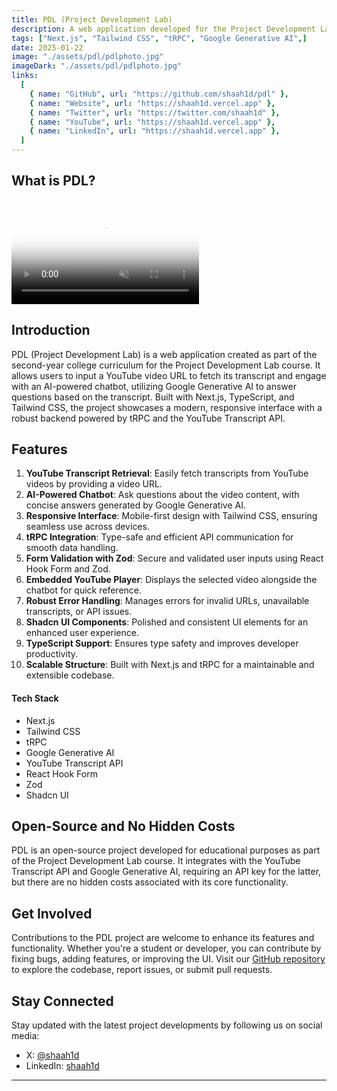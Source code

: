 ```yaml
---
title: PDL (Project Development Lab)
description: A web application developed for the Project Development Lab (PDL) course in the second year of college, enabling users to fetch YouTube video transcripts and interact with an AI-powered chatbot to ask questions about the content.
tags: ["Next.js", "Tailwind CSS", "tRPC", "Google Generative AI",]
date: 2025-01-22
image: "./assets/pdl/pdlphoto.jpg"
imageDark: "./assets/pdl/pdlphoto.jpg"
links:
  [
    { name: "GitHub", url: "https://github.com/shaah1d/pdl" },
    { name: "Website", url: "https://shaah1d.vercel.app" },
    { name: "Twitter", url: "https://twitter.com/shaah1d" },
    { name: "YouTube", url: "https://shaah1d.vercel.app" },
    { name: "LinkedIn", url: "https://shaah1d.vercel.app" },
  ]
---
```


## What is PDL?

<br />
<video
  muted
  autoPlay
  loop
  className="w-full aspect-video"
  poster="./assets/pdl/pdlphoto.jpg"
>
  <source src="https://res.cloudinary.com/dv6t6t4lp/video/upload/v1753462256/pdlv2_mzcq1b.mp4" />
</video>

## Introduction

PDL (Project Development Lab) is a web application created as part of the second-year college curriculum for the Project Development Lab course. It allows users to input a YouTube video URL to fetch its transcript and engage with an AI-powered chatbot, utilizing Google Generative AI to answer questions based on the transcript. Built with Next.js, TypeScript, and Tailwind CSS, the project showcases a modern, responsive interface with a robust backend powered by tRPC and the YouTube Transcript API.

## Features

1. **YouTube Transcript Retrieval**: Easily fetch transcripts from YouTube videos by providing a video URL.
2. **AI-Powered Chatbot**: Ask questions about the video content, with concise answers generated by Google Generative AI.
3. **Responsive Interface**: Mobile-first design with Tailwind CSS, ensuring seamless use across devices.
4. **tRPC Integration**: Type-safe and efficient API communication for smooth data handling.
5. **Form Validation with Zod**: Secure and validated user inputs using React Hook Form and Zod.
6. **Embedded YouTube Player**: Displays the selected video alongside the chatbot for quick reference.
7. **Robust Error Handling**: Manages errors for invalid URLs, unavailable transcripts, or API issues.
8. **Shadcn UI Components**: Polished and consistent UI elements for an enhanced user experience.
9. **TypeScript Support**: Ensures type safety and improves developer productivity.
10. **Scalable Structure**: Built with Next.js and tRPC for a maintainable and extensible codebase.





#### Tech Stack

- Next.js
- Tailwind CSS
- tRPC
- Google Generative AI
- YouTube Transcript API
- React Hook Form
- Zod
- Shadcn UI

## Open-Source and No Hidden Costs

PDL is an open-source project developed for educational purposes as part of the Project Development Lab course. It integrates with the YouTube Transcript API and Google Generative AI, requiring an API key for the latter, but there are no hidden costs associated with its core functionality.

## Get Involved

Contributions to the PDL project are welcome to enhance its features and functionality. Whether you're a student or developer, you can contribute by fixing bugs, adding features, or improving the UI. Visit our [GitHub repository](https://github.com/shaah1d/pdl) to explore the codebase, report issues, or submit pull requests.

## Stay Connected

Stay updated with the latest project developments by following us on social media:

- X: [@shaah1d](https://x.com/shaah1d)
- LinkedIn: [shaah1d](https://shaah1d.vercel.app)
---